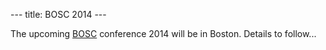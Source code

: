 ---
title: BOSC 2014
---

The upcoming [[BOSC]] conference 2014 will be in Boston. Details to follow...